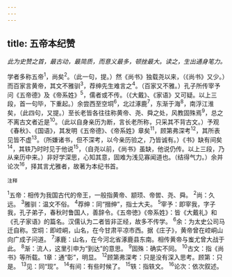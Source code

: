 ```yaml
---
---
---
```

title: 五帝本纪赞
---



*此为史赞之首，最古动，最简质，而意义最多，顿挫最大。读之，生出通身笔力。*

学者多称五帝<sup>1</sup>，尚矣<sup>2</sup>。（此一句，提。）然《尚书》独载尧以来，（《尚书》又少。）而百家言黄帝，其文不雅驯<sup>3</sup>，荐绅先生难言之<sup>4</sup>。（百家又不雅。）孔子所传宰予问《五帝德》及《帝系姓》<sup>5</sup>，儒者或不传。（《大戴》、《家语》又可疑。以上三段，首一句毕，下重起。）余尝西至空垌<sup>6</sup>，北过涿鹿<sup>7</sup>，东渐于海<sup>8</sup>，南浮江淮矣，（此四句，又提。）至长老皆各往往称黄帝、尧、舜之处，风教固殊焉<sup>9</sup>，总之不离古文者近是<sup>10</sup>。（此以自身亲历为断，言长老所称，只采其不背古文。）予观《春秋》、《国语》，其发明《五帝德》、《帝系姓》章矣<sup>11</sup>，顾第弗深考<sup>12</sup>，其所表见皆不虚<sup>13</sup>。（所嫌诸书，但不深考，以今亲历验之，乃皆诚有。）《书》缺有间矣<sup>14</sup>，其轶乃时时见于他说<sup>15</sup>，（自尧以前，《尚书》虽缺，他说仍传。以上三段，乃从亲历中来。）非好学深思，心知其意，固难为浅见寡闻道也。（结得气力。）余并论次<sup>16</sup>，择其言尤雅者，故著为本纪书首。

<sup>注释</sup>

<sup>1</sup>五帝：相传为我国古代的帝王，一般指黄帝、颛顼、帝喾、尧、舜。
<sup>2</sup>尚：久远。
<sup>3</sup>雅驯：温文不俗。
<sup>4</sup>荐绅：同“搢绅”，指士大夫。
<sup>5</sup>宰予：即宰我，字子我，孔子弟子，春秋时鲁国人，善辞令。《五帝徳》《帝系姓》：皆《大戴礼》和《孔子家语》的篇名。汉儒认为二者皆非正经，故多不传学。
<sup>6</sup>余：为太史公司马迁自称。空垌：即崆峒，山名，在今甘肃平凉市西。据《庄子》，黄帝曾在崆峒山向广成子问道。
<sup>7</sup>涿鹿：山名，在今河北省涿鹿县东南。相传黄帝与蚩尤曾大战于此。
<sup>8</sup>渐：流人，这里引申为“到达”的意思。
<sup>9</sup>固殊：确实不同。
<sup>10</sup>古文：指《尚书》等所载。1章：通“彰”，明显。
<sup>12</sup>顾第弗深考：只是没有深入思考。顾第：只是。
<sup>13</sup>见：同“现”。
<sup>14</sup>有间：有些时候了。
<sup>15</sup>轶：指轶文。
<sup>16</sup>论次：依次叙述。